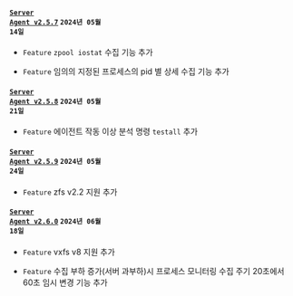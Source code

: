#### <code class='changelog-service'><a href="../release-notes/server/server-2_5_7">Server Agent v2.5.7</a></code> <code class='changelog-date'>2024년 05월 14일</code>

- <code class="Feature">Feature</code> <code>zpool iostat</code> 수집 기능 추가

- <code class="Feature">Feature</code> 임의의 지정된 프로세스의 pid 별 상세 수집 기능 추가

#### <code class='changelog-service'><a href="../release-notes/server/server-2_5_8">Server Agent v2.5.8</a></code> <code class='changelog-date'>2024년 05월 21일</code>

- <code class="Feature">Feature</code> 에이전트 작동 이상 분석 명령 <code>testall</code> 추가

#### <code class='changelog-service'><a href="../release-notes/server/server-2_5_9">Server Agent v2.5.9</a></code> <code class='changelog-date'>2024년 05월 24일</code>

- <code class="Feature">Feature</code> zfs v2.2 지원 추가

#### <code class='changelog-service'><a href="../release-notes/server/server-2_6_0">Server Agent v2.6.0</a></code> <code class='changelog-date'>2024년 06월 18일</code>

- <code class="Feature">Feature</code> vxfs v8 지원 추가

- <code class="Feature">Feature</code> 수집 부하 증가(서버 과부하)시 프로세스 모니터링 수집 주기 20초에서 60초 임시 변경 기능 추가

